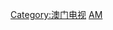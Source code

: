 {{Catnav|頁面分類|各種主題的頁面分類|依中国各省来作的分类|中国各省电视|澳門電視}}
{{Catnav|頁面分類|...|电视|电视台|電視頻道}}

[[Category:澳门电视|Category:澳门电视]]
[[Category:中国各省电视频道|AM]]